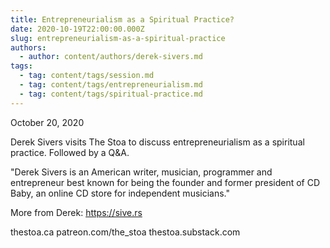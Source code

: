 ```yaml
---
title: Entrepreneurialism as a Spiritual Practice?
date: 2020-10-19T22:00:00.000Z
slug: entrepreneurialism-as-a-spiritual-practice
authors:
  - author: content/authors/derek-sivers.md
tags:
  - tag: content/tags/session.md
  - tag: content/tags/entrepreneurialism.md
  - tag: content/tags/spiritual-practice.md
---
```


October 20, 2020

Derek Sivers visits The Stoa to discuss entrepreneurialism as a spiritual practice. Followed by a Q&A.

"Derek Sivers is an American writer, musician, programmer and entrepreneur best known for being the founder and former president of CD Baby, an online CD store for independent musicians."

More from Derek: https://sive.rs

thestoa.ca
patreon.com/the_stoa
thestoa.substack.com
